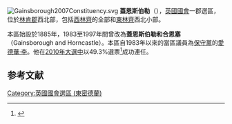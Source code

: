 [[File:Gainsborough2007Constituency.svg|right]]
'''蓋恩斯伯勒'''（{{lang-en|Gainsborough}}），[[英國|英國]][[英國國會|國會]]一郡選區，位於[[林肯郡|林肯郡]]西北部，包括[[西林齊|西林齊]]的全部和[[東林齊|東林齊]]西北小部。

本區始設於1885年，1983至1997年間曾改為'''蓋恩斯伯勒和合恩塞'''（Gainsborough and Horncastle）。本區自1983年以來的當區議員為[[保守黨_(英國)|保守黨]]的[[愛德華·李|愛德華·李]]。他在[[2010年英國大選|2010年大選中]]以49.3%選票<ref name="">{{cite news|publisher=[[英國廣播公司|英國廣播公司]]
|date=2010年5月7日
|title=Election 2010/Constituency/Gainsborough
|url=http://news.bbc.co.uk/1/shared/election2010/results/constituency/b79.stm
}}</ref>成功連任。

==参考文献==
<div class="references-small">
<references></references>
</div>

{{DEFAULTSORT:Gainsborough (UK Parliament constituency)}}
[[Category:英國國會選區_(東密德蘭)|Category:英國國會選區 (東密德蘭)]]